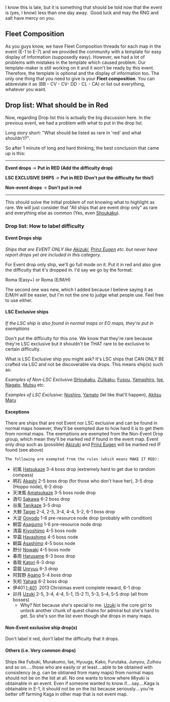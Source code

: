 I know this is late, but it is something that should be told now that the event is (yes, I know) less than one day away. 
Good luck and may the RNG and salt have mercy on you.

==Fleet Composition==

As you guys know, we have Fleet Composition threads for each map in the event (E-1 to E-7) and we provided the community with a template for easy display of information (supposedly easy). However, we had a lot of problems with mistakes in the template which caused problem. Our template-maker is still working on it and it won't be ready by this event. Therefore, the template is optional and the display of information too. The only one thing that you need to give is your '''Fleet composition'''. You can abbreviate it as (BB - CV - CV- DD - CL - CA) or list out everything, whatever you want.



==Drop list: What should be in Red==

Now, regarding Drop list this is actually the big discussion here. In the previous event, we had a problem with what to put in the drop list.

Long story short: "What should be listed as rare in 'red' and what shouldn't?".

So after 1 minute of long and hard thinking, the best conclusion that came up is this:

----

'''Event drops '''-> '''Put in RED (Add the difficulty drop)'''

'''LSC EXCLUSIVE SHIPS '''-> '''Put in RED (Don't put the difficulty for this!)'''

'''Non-event drops '''-> '''Don't put in red'''

----

This should solve the initial problem of not knowing what to highlight as rare. We will just consider that "All ships that are event drop only" as rare and everything else as common (Yes, even [[Shoukaku]]).

===Drop list: How to label difficulty===

====Event Drops ship====
''Ships that are EVENT ONLY like [[Akizuki]], [[Prinz Eugen]] etc. but never have report drops yet are included in this category.''

For Event drop only ship, we'll go full mode on it. Put it in red and also give the difficulty that it's dropped in. I'd say we go by the format:

Roma (Easy+) or Roma (E/M/H) 

The second one was new, which I added because I believe saying it as E/M/H will be easier, but I'm not the one to judge what people use. Feel free to use either.

====LSC Exclusive ships====
''If the LSC ship is also found in normal maps or EO maps, they're put in exemptions''

Don't put the difficulty for this one. We know that they're rare because they're LSC exclusive but it shouldn't be THAT rare to be exclusive to certain difficulty.

What is LSC Exclusive ship you might ask? It's LSC ships that CAN ONLY BE crafted via LSC and not be discoverable via drops. This means ship(s) such as:

''Examples of Non-LSC Exclusive: ''[[Shoukaku|SHoukaku]], [[Zuikaku|ZUikaku]], [[Fusou]], [[Yamashiro]], [[Ise]], [[Nagato]], [[Mutsu]] etc.

''Examples of LSC Exclusive:'' [[Noshiro]], [[Yamato]] (lel like that'll happen), [[Akitsu Maru]]

====Exceptions====
There are ships that are not Event nor LSC exclusive and can be found in normal maps however, they'll be exempted due to how hard it is to get them from normal maps. The exemptions are exempted from the Non-Event Drop group, which mean they'll be marked red if found in the event map. Event only drop such as (possible) [[Akizuki]] and [[Prinz Eugen]] will be marked red IF found (see above)

 The following are exempted from the rules (which means MAKE IT RED):

*初風 [[Hatsukaze]] 3-4 boss drop (extremely hard to get due to random compass)
*明石 [[Akashi]] 2-5 boss drop (for those who don't have her), 3-5 drop (Hoppo node), 6-2 drop
*天津風 [[Amatsukaze]] 3-5 boss node drop
*酒匂 [[Sakawa]] 6-2 boss drop
*谷風 [[Tanikaze]] 3-5 drop
*大鯨 [[Taigei]] 2-4, 2-5, 3-4, 4-4, 5-2, 6-1 boss drop
* 大淀 [[Ooyodo]] 1-6 pre-resource node drop (probably with condition)
* 朝雲 [[Asagumo]] 1-6 pre-resource node drop
* 清霜 [[Kiyoshimo]] 4-5 boss node
* 早霜 [[Hayashimo]] 4-5 boss node
* 朝霜 [[Asashimo]] 4-5 boss node
* 野分 [[Nowaki]] 4-5 boss node
* 春雨 [[Harusame]] 6-3 boss drop
* 香取 [[Katori]] 6-3 drop
* 雲龍 [[Unryuu]] 6-3 drop
* 阿賀野 [[Agano]] 5-4 boss drop
*矢矧 [[Yahagi]] 6-2 boss drop
*伊401 [[I-401]]  2013 Christmas event complete reward, 6-1 drop
*卯月 [[Uzuki]] 2-5, 3-4, 4-4, 5-1, (5-2 ?), 5-3, 5-4, 5-5 drop (all from bosses)
**Why? Not because she's special to me. [[Uzuki]] is the core girl to unlock another chunk of quest chains for admiral but she's hard to get. So she's son the list even though she drops in many maps.

====Non-Event exclusive ship drop(s) ====

Don't label it red, don't label the difficulty that it drops.

====Others (i.e. Very common drops) ====
Ships like Fubuki, Murakumo, Ise, Hyuuga, Kako, Furutaka, Junyou, Zuihou and so on.....those who are easily or at least....able to be obtained with consistency (e.g. can be obtianed from many maps) from normal maps should not be on the list at all. No one wants to know where Miyuki is obtainable in an event. Even if someone wanted to know if....say....Kaga is obtainable in E-1, it should not be on the list because seriously....you're better off farming Kaga in other map that is not event map.<ac_metadata title="[Summer 2015] Regarding Drop List and Fleet Composition" notify_everyone="1439133300" lastmove="1439133335" related_topics="Summer 2015 Event|Events"> </ac_metadata>